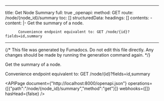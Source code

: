 <!-- AUTO-GENERATED: fumadocs-openapi (safe to overwrite) -->

---
title: Get Node Summary
full: true
_openapi:
  method: GET
  route: /node/{node_id}/summary
  toc: []
  structuredData:
    headings: []
    contents:
      - content: |-
          Get the summary of a node.

          Convenience endpoint equivalent to: GET /node/{id}?fields=id,summary
---

{/* This file was generated by Fumadocs. Do not edit this file directly. Any changes should be made by running the generation command again. */}

Get the summary of a node.

Convenience endpoint equivalent to: GET /node/{id}?fields=id,summary

<APIPage document={"http://localhost:8000/openapi.json"} operations={[{"path":"/node/{node_id}/summary","method":"get"}]} webhooks={[]} hasHead={false} />